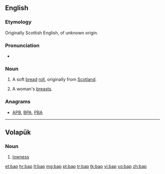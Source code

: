 {{also|bắp}}
==English==

===Etymology===
Originally Scottish English, of unknown origin.

===Pronunciation===
* {{IPA|/bæp/}}

===Noun===
{{en-noun}}

# A soft [[bread]] [[roll]], originally from [[Scotland]].
# {{British|slang|in plural}} A woman's [[breasts]].

===Anagrams===
* [[APB#English|APB]], [[BPA#English|BPA]], [[PBA#English|PBA]]

----

==Volapük==

===Noun===
{{infl|vo|noun}}

# [[lowness]]

[[et:bap]]
[[hr:bap]]
[[lt:bap]]
[[mg:bap]]
[[pt:bap]]
[[tr:bap]]
[[tk:bap]]
[[vi:bap]]
[[vo:bap]]
[[zh:bap]]